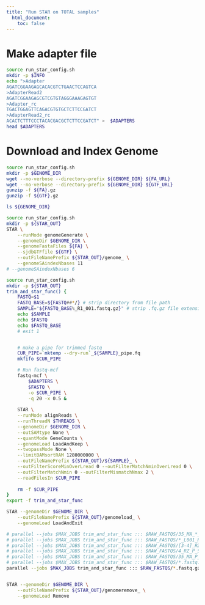```yaml
---
title: "Run STAR on TOTAL samples"
  html_document:
    toc: false
---
```



# Make adapter file
```bash
source run_star_config.sh
mkdir -p $INFO
echo ">Adapter
AGATCGGAAGAGCACACGTCTGAACTCCAGTCA
>AdapterRead2
AGATCGGAAGAGCGTCGTGTAGGGAAAGAGTGT
>Adapter_rc
TGACTGGAGTTCAGACGTGTGCTCTTCCGATCT
>AdapterRead2_rc
ACACTCTTTCCCTACACGACGCTCTTCCGATCT" >  $ADAPTERS
head $ADAPTERS
```

# Download and Index Genome
```bash
source run_star_config.sh
mkdir -p $GENOME_DIR
wget --no-verbose --directory-prefix ${GENOME_DIR} ${FA_URL} 
wget --no-verbose --directory-prefix ${GENOME_DIR} ${GTF_URL}
gunzip -f ${FA}.gz
gunzip -f ${GTF}.gz

ls ${GENOME_DIR}
```


```bash
source run_star_config.sh
mkdir -p ${STAR_OUT}
STAR \
    --runMode genomeGenerate \
    --genomeDir $GENOME_DIR \
    --genomeFastaFiles ${FA} \
    --sjdbGTFfile ${GTF} \
    --outFileNamePrefix ${STAR_OUT}/genome_ \
    --genomeSAindexNbases 11
# --genomeSAindexNbases 6
```


```bash
source run_star_config.sh
mkdir -p ${STAR_OUT}
trim_and_star_func() {
    FASTQ=$1
    FASTQ_BASE=${FASTQ##*/} # strip directory from file path
    SAMPLE="${FASTQ_BASE%_R1_001.fastq.gz}" # strip .fq.gz file extension
    echo $SAMPLE
    echo $FASTQ
    echo $FASTQ_BASE
    # exit 1


    # make a pipe for trimmed fastq
    CUR_PIPE=`mktemp --dry-run`_${SAMPLE}_pipe.fq
    mkfifo $CUR_PIPE

    # Run fastq-mcf
    fastq-mcf \
        $ADAPTERS \
        $FASTQ \
        -o $CUR_PIPE \
        -q 20 -x 0.5 &
        
    STAR \
    --runMode alignReads \
    --runThreadN $THREADS \
    --genomeDir $GENOME_DIR \
    --outSAMtype None \
    --quantMode GeneCounts \
    --genomeLoad LoadAndKeep \
    --twopassMode None \
    --limitBAMsortRAM 1280000000 \
    --outFileNamePrefix ${STAR_OUT}/${SAMPLE}_ \
    --outFilterScoreMinOverLread 0 --outFilterMatchNminOverLread 0 \
    --outFilterMatchNmin 0 --outFilterMismatchNmax 2 \
    --readFilesIn $CUR_PIPE        
        
    rm -f $CUR_PIPE
}
export -f trim_and_star_func

STAR --genomeDir $GENOME_DIR \
    --outFileNamePrefix ${STAR_OUT}/genomeload_ \
    --genomeLoad LoadAndExit 

# parallel --jobs $MAX_JOBS trim_and_star_func ::: $RAW_FASTQS/35_MA_*_L001_R1_001.fastq.gz
# parallel --jobs $MAX_JOBS trim_and_star_func ::: $RAW_FASTQS/*_L001_R1_001.fastq.gz
# parallel --jobs $MAX_JOBS trim_and_star_func ::: $RAW_FASTQS/[3-4]_RZ_*_L001_R1_001.fastq.gz
# parallel --jobs $MAX_JOBS trim_and_star_func ::: $RAW_FASTQS/4_RZ_P_S43_L003_R1_001.fastq.gz $RAW_FASTQS/3_TOT_J_S34_L003_R1_001.fastq.gz
# parallel --jobs $MAX_JOBS trim_and_star_func ::: $RAW_FASTQS/35_MA_P_S39_L002_R1_001.fastq.gz
# parallel --jobs $MAX_JOBS trim_and_star_func ::: $RAW_FASTQS/*.fastq.gz
parallel --jobs $MAX_JOBS trim_and_star_func ::: $RAW_FASTQS/*.fastq.gz


STAR --genomeDir $GENOME_DIR \
    --outFileNamePrefix ${STAR_OUT}/genomeremove_ \
    --genomeLoad Remove
```

